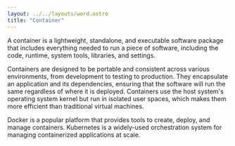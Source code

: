 ```yaml
---
layout: ../../layouts/word.astro
title: "Container"
---
```

A container is a lightweight, standalone, and executable software package that includes everything needed to run a piece of software, including the code, runtime, system tools, libraries, and settings.

Containers are designed to be portable and consistent across various environments, from development to testing to production. They encapsulate an application and its dependencies, ensuring that the software will run the same regardless of where it is deployed. Containers use the host system's operating system kernel but run in isolated user spaces, which makes them more efficient than traditional virtual machines.

Docker is a popular platform that provides tools to create, deploy, and manage containers. Kubernetes is a widely-used orchestration system for managing containerized applications at scale.